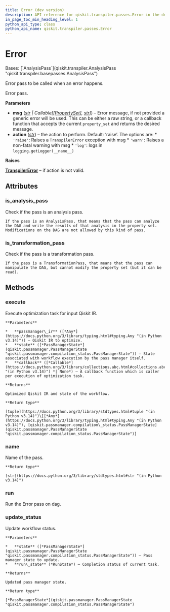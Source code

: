 ```yaml
---
title: Error (dev version)
description: API reference for qiskit.transpiler.passes.Error in the dev version of qiskit
in_page_toc_min_heading_level: 1
python_api_type: class
python_api_name: qiskit.transpiler.passes.Error
---
```


# Error

<Class id="qiskit.transpiler.passes.Error" isDedicatedPage={true} github="https://github.com/Qiskit/qiskit/tree/main/qiskit/transpiler/passes/utils/error.py#L23-L69" signature="qiskit.transpiler.passes.Error(*args, **kwargs)" modifiers="class">
  Bases: [`AnalysisPass`](qiskit.transpiler.AnalysisPass "qiskit.transpiler.basepasses.AnalysisPass")

  Error pass to be called when an error happens.

  Error pass.

  **Parameters**

  *   **msg** ([*str*](https://docs.python.org/3/library/stdtypes.html#str "(in Python v3.14)") *| Callable\[\[*[*PropertySet*](qiskit.passmanager.PropertySet "qiskit.passmanager.PropertySet")*],* [*str*](https://docs.python.org/3/library/stdtypes.html#str "(in Python v3.14)")*]*) – Error message, if not provided a generic error will be used. This can be either a raw string, or a callback function that accepts the current `property_set` and returns the desired message.
  *   **action** ([*str*](https://docs.python.org/3/library/stdtypes.html#str "(in Python v3.14)")) – the action to perform. Default: ‘raise’. The options are: \* `'raise'`: Raises a `TranspilerError` exception with msg \* `'warn'`: Raises a non-fatal warning with msg \* `'log'`: logs in `logging.getLogger(__name__)`

  **Raises**

  [**TranspilerError**](transpiler#qiskit.transpiler.TranspilerError "qiskit.transpiler.TranspilerError") – if action is not valid.

  ## Attributes

  ### is\_analysis\_pass

  <Attribute id="qiskit.transpiler.passes.Error.is_analysis_pass">
    Check if the pass is an analysis pass.

    If the pass is an AnalysisPass, that means that the pass can analyze the DAG and write the results of that analysis in the property set. Modifications on the DAG are not allowed by this kind of pass.
  </Attribute>

  ### is\_transformation\_pass

  <Attribute id="qiskit.transpiler.passes.Error.is_transformation_pass">
    Check if the pass is a transformation pass.

    If the pass is a TransformationPass, that means that the pass can manipulate the DAG, but cannot modify the property set (but it can be read).
  </Attribute>

  ## Methods

  ### execute

  <Function id="qiskit.transpiler.passes.Error.execute" github="https://github.com/Qiskit/qiskit/tree/main/qiskit/passmanager/base_tasks.py#L72-L118" signature="execute(passmanager_ir, state, callback=None)">
    Execute optimization task for input Qiskit IR.

    **Parameters**

    *   **passmanager\_ir** ([*Any*](https://docs.python.org/3/library/typing.html#typing.Any "(in Python v3.14)")) – Qiskit IR to optimize.
    *   **state** ([*PassManagerState*](qiskit.passmanager.PassManagerState "qiskit.passmanager.compilation_status.PassManagerState")) – State associated with workflow execution by the pass manager itself.
    *   **callback** ([*Callable*](https://docs.python.org/3/library/collections.abc.html#collections.abc.Callable "(in Python v3.14)") *| None*) – A callback function which is caller per execution of optimization task.

    **Returns**

    Optimized Qiskit IR and state of the workflow.

    **Return type**

    [tuple](https://docs.python.org/3/library/stdtypes.html#tuple "(in Python v3.14)")\[[*Any*](https://docs.python.org/3/library/typing.html#typing.Any "(in Python v3.14)"), [qiskit.passmanager.compilation\_status.PassManagerState](qiskit.passmanager.PassManagerState "qiskit.passmanager.compilation_status.PassManagerState")]
  </Function>

  ### name

  <Function id="qiskit.transpiler.passes.Error.name" github="https://github.com/Qiskit/qiskit/tree/main/qiskit/passmanager/base_tasks.py#L68-L70" signature="name()">
    Name of the pass.

    **Return type**

    [str](https://docs.python.org/3/library/stdtypes.html#str "(in Python v3.14)")
  </Function>

  ### run

  <Function id="qiskit.transpiler.passes.Error.run" github="https://github.com/Qiskit/qiskit/tree/main/qiskit/transpiler/passes/utils/error.py#L48-L69" signature="run(_)">
    Run the Error pass on dag.
  </Function>

  ### update\_status

  <Function id="qiskit.transpiler.passes.Error.update_status" github="https://github.com/Qiskit/qiskit/tree/main/qiskit/passmanager/base_tasks.py#L120-L138" signature="update_status(state, run_state)">
    Update workflow status.

    **Parameters**

    *   **state** ([*PassManagerState*](qiskit.passmanager.PassManagerState "qiskit.passmanager.compilation_status.PassManagerState")) – Pass manager state to update.
    *   **run\_state** (*RunState*) – Completion status of current task.

    **Returns**

    Updated pass manager state.

    **Return type**

    [*PassManagerState*](qiskit.passmanager.PassManagerState "qiskit.passmanager.compilation_status.PassManagerState")
  </Function>
</Class>

